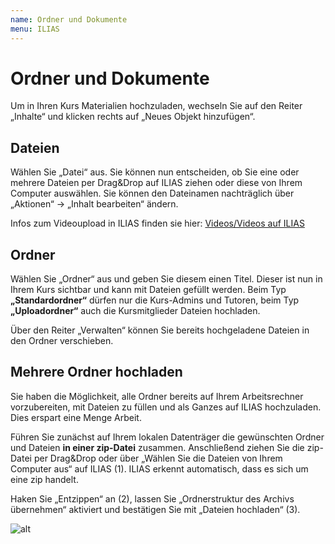 ---
name: Ordner und Dokumente
menu: ILIAS
---

# Ordner und Dokumente

Um in Ihren Kurs Materialien hochzuladen, wechseln Sie auf den Reiter
„Inhalte“ und klicken rechts auf „Neues Objekt hinzufügen“.

## Dateien
Wählen Sie „Datei“ aus. Sie können nun entscheiden, ob Sie eine oder mehrere Dateien per Drag&Drop
auf ILIAS ziehen oder diese von Ihrem Computer auswählen.
Sie können den Dateinamen nachträglich über „Aktionen“ -> „Inhalt bearbeiten“ ändern.

Infos zum Videoupload in ILIAS finden sie hier: [Videos/Videos auf ILIAS](./docs-videos-upload-ilias)

## Ordner
Wählen Sie „Ordner“ aus und geben Sie diesem einen Titel. Dieser ist
nun in Ihrem Kurs sichtbar und kann mit Dateien gefüllt werden. 
Beim Typ **„Standardordner“** dürfen nur die Kurs-Admins und Tutoren, beim Typ **„Uploadordner“** auch die Kursmitglieder Dateien
hochladen.

Über den Reiter „Verwalten“ können Sie bereits hochgeladene Dateien in den Ordner verschieben.

## Mehrere Ordner hochladen
Sie haben die Möglichkeit,
alle Ordner bereits auf Ihrem
Arbeitsrechner vorzubereiten,
mit Dateien zu füllen und als
Ganzes auf ILIAS hochzuladen.
Dies erspart eine Menge Arbeit.

Führen Sie zunächst auf Ihrem lokalen
Datenträger die gewünschten
Ordner und Dateien **in einer zip-Datei** zusammen. Anschließend
ziehen Sie die zip-Datei per
Drag&Drop oder über „Wählen
Sie die Dateien von Ihrem
Computer aus“ auf ILIAS (1).
ILIAS erkennt automatisch, dass
es sich um eine zip handelt.

Haken Sie „Entzippen“ an (2),
lassen Sie „Ordnerstruktur des
Archivs übernehmen“ aktiviert und bestätigen Sie mit „Dateien hochladen“ (3).

![alt](./Dateiupload-zip.jpg)